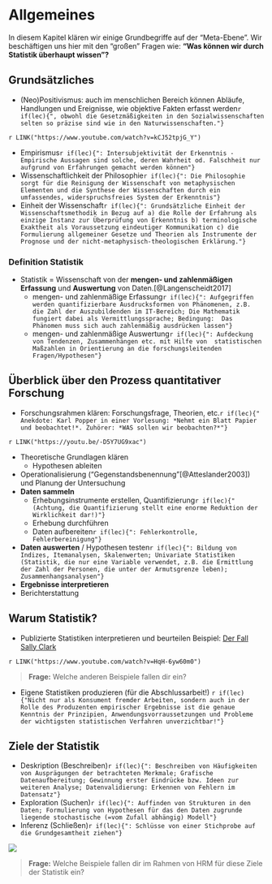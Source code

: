 # Allgemeines

In diesem Kapitel klären wir einige Grundbegriffe auf der "Meta-Ebene". Wir beschäftigen uns hier mit den "großen" Fragen wie: **"Was können wir durch Statistik überhaupt wissen"?**

## Grundsätzliches

- (Neo)Positivismus: auch im menschlichen Bereich können Abläufe, Handlungen und Ereignisse, wie objektive Fakten erfasst werden`r if(lec){", obwohl die Gesetzmäßigkeiten in den Sozialwissenschaften selten so präzise sind wie in den Naturwissenschaften."}`

`r LINK("https://www.youtube.com/watch?v=kCJ52tpjG_Y")`

- Empirismus`r if(lec){": Intersubjektivität der Erkenntnis - Empirische Aussagen sind solche, deren Wahrheit od. Falschheit nur aufgrund von Erfahrungen gemacht werden können"}` 
- Wissenschaftlichkeit der Philosophie`r if(lec){": Die Philosophie sorgt für die Reinigung der Wissenschaft von metaphysischen Elementen und die Synthese der Wissenschaften durch ein umfassendes, widerspruchsfreies System der Erkenntnis"}`
- Einheit der Wissenschaft`r if(lec){": Grundsätzliche Einheit der Wissenschaftsmethodik in Bezug auf a) die Rolle der Erfahrung als einzige Instanz zur Überprüfung von Erkenntnis b) terminologische Exaktheit als Voraussetzung eindeutiger Kommunikation c) die Formulierung allgemeiner Gesetze und Theorien als Instrumente der Prognose und der nicht-metaphysisch-theologischen Erklärung."}`

### Definition Statistik
- Statistik = Wissenschaft von der **mengen- und zahlenmäßigen Erfassung** und **Auswertung** von Daten.[@Langenscheidt2017]
    - mengen- und zahlenmäßige Erfassung`r if(lec){": Aufgegriffen werden quantifizierbare Ausdrucksformen von Phänomenen, z.B. die Zahl der Auszubildenden im IT-Bereich; Die Mathematik fungiert dabei als Vermittlungssprache; Bedingung:  Das Phänomen muss sich auch zahlenmäßig ausdrücken lassen"}`
    - mengen- und zahlenmäßige Auswertung`r if(lec){": Aufdeckung von Tendenzen, Zusammenhängen etc. mit Hilfe von  statistischen Maßzahlen in Orientierung an die forschungsleitenden Fragen/Hypothesen"}`

## Überblick über den Prozess quantitativer Forschung
- Forschungsrahmen klären: Forschungsfrage, Theorien, etc.`r if(lec){" Anekdote: Karl Popper in einer Vorlesung: *Nehmt ein Blatt Papier und beobachtet!*. Zuhörer: *WAS sollen wir beobachten?*"}`

`r LINK("https://youtu.be/-D5Y7UG9xac")`

- Theoretische Grundlagen klären
    - Hypothesen ableiten
- Operationalisierung ("Gegenstandsbenennung"[@Atteslander2003]) und Planung der Untersuchung
- **Daten sammeln**
    - Erhebungsinstrumente erstellen, Quantifizierung`r if(lec){" (Achtung, die Quantifizierung stellt eine enorme Reduktion der Wirklichkeit dar!)"}`
    - Erhebung durchführen
    - Daten aufbereiten`r if(lec){": Fehlerkontrolle, Fehlerbereinigung"}`
- **Daten auswerten** / Hypothesen testen`r if(lec){": Bildung von Indizes, Itemanalysen, Skalenwerten; Univariate Statistiken (Statistik, die nur eine Variable verwendet, z.B. die Ermittlung der Zahl der Personen, die unter der Armutsgrenze leben); Zusammenhangsanalysen"}`
- **Ergebnisse interpretieren** 
- Berichterstattung

## Warum Statistik?
- Publizierte Statistiken interpretieren und beurteilen
Beispiel: [Der Fall Sally Clark](https://en.wikipedia.org/wiki/Sally_Clark)

`r LINK("https://www.youtube.com/watch?v=HqH-6yw60m0")` 

> **Frage:** Welche anderen Beispiele fallen dir ein?

- Eigene Statistiken produzieren (für die Abschlussarbeit!)
`r if(lec){"Nicht nur als Konsument fremder Arbeiten, sondern auch in der Rolle des Produzenten empirischer Ergebnisse ist die genaue Kenntnis der Prinzipien, Anwendungsvorraussetzungen und Probleme der wichtigsten statistischen Verfahren unverzichtbar!"}`

## Ziele der Statistik

- Deskription (Beschreiben)`r if(lec){": Beschreiben von Häufigkeiten von Ausprägungen der betrachteten Merkmale; Grafische Datenaufbereitung; Gewinnung erster Eindrücke bzw. Ideen zur weiteren Analyse; Datenvalidierung: Erkennen von Fehlern im Datensatz"}`
- Exploration (Suchen)`r if(lec){": Auffinden von Strukturen in den Daten; Formulierung von Hypothesen für das den Daten zugrunde liegende stochastische (=vom Zufall abhängig) Modell"}`
- Inferenz (Schließen)`r if(lec){": Schlüsse von einer Stichprobe auf die Grundgesamtheit ziehen"}`

![](flip/inferenz.png)

> **Frage:** Welche Beispiele fallen dir im Rahmen von HRM für diese Ziele der Statistik ein?

